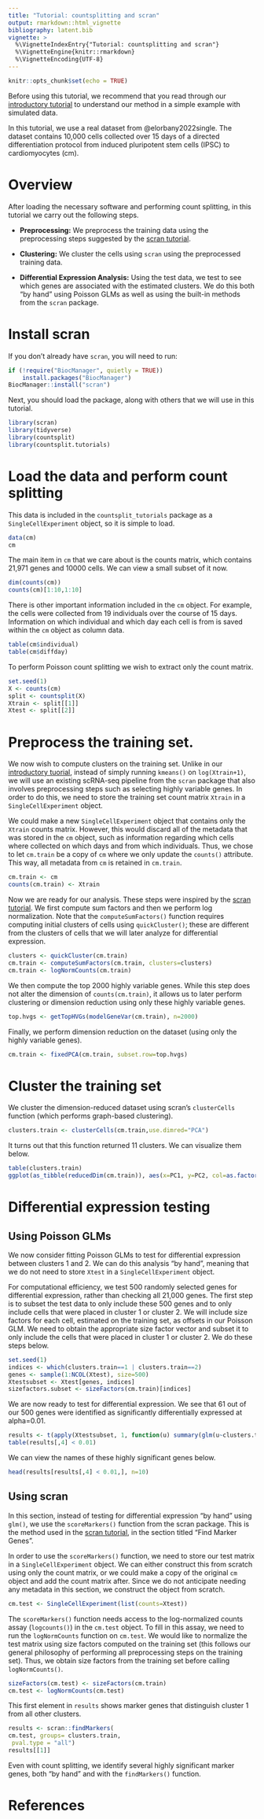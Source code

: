 ```yaml
---
title: "Tutorial: countsplitting and scran" 
output: rmarkdown::html_vignette
bibliography: latent.bib
vignette: >
  %\VignetteIndexEntry{"Tutorial: countsplitting and scran"}
  %\VignetteEngine{knitr::rmarkdown}
  %\VignetteEncoding{UTF-8}
---
```


```r
knitr::opts_chunk$set(echo = TRUE)
```

Before using this tutorial, we recommend that you read through our [introductory tutorial](https://anna-neufeld.github.io/countsplit/articles/countsplit_tutorial.html) to understand our method in a simple example with simulated data. 

In this tutorial, we use a real dataset from @elorbany2022single. The dataset contains 10,000 cells collected over 15 days of a directed differentiation protocol from induced pluripotent stem cells (IPSC) to cardiomyocytes (cm). 

# Overview

After loading the necessary software and performing count splitting, in this tutorial we carry out the following steps. 

- **Preprocessing:** We preprocess the training data using the preprocessing steps suggested by the [scran tutorial](https://bioconductor.org/packages/release/bioc/vignettes/scran/inst/doc/scran.html).

- **Clustering:** We cluster the cells using `scran` using the preprocessed training data.

- **Differential Expression Analysis:** Using the test data, we test to see which genes are associated with the estimated clusters. We do this both "by hand" using Poisson GLMs as well as using the built-in methods from the `scran` package. 

# Install scran

If you don't already have ``scran``, you will need to run:

```r
if (!require("BiocManager", quietly = TRUE))
    install.packages("BiocManager")
BiocManager::install("scran")
```

Next, you should load the package, along with others that we will use in this tutorial.

```r
library(scran)
library(tidyverse)
library(countsplit)
library(countsplit.tutorials)
```

# Load the data and perform count splitting

This data is included in the `countsplit_tutorials` package as a `SingleCellExperiment` object, so it is simple to load. 

```r
data(cm)
cm
```

The main item in `cm` that we care about is the counts matrix, which contains 21,971 genes and 10000 cells. We can view a small subset of it now. 

```r
dim(counts(cm))
counts(cm)[1:10,1:10]
```

There is other important information included in the `cm` object. For example, the cells were collected from 19 individuals over the course of 15 days. Information on which individual and which day each cell is from is saved within the `cm` object as column data. 

```r
table(cm$individual)
table(cm$diffday)
```

To perform Poisson count splitting we wish to extract only the count matrix. 

```r
set.seed(1)
X <- counts(cm)
split <- countsplit(X)
Xtrain <- split[[1]]
Xtest <- split[[2]]
```


# Preprocess the training set.

We now wish to compute clusters on the training set. Unlike in our [introductory tuorial](https://anna-neufeld.github.io/countsplit/articles/countsplit_tutorial.html), instead of simply running 
``kmeans()`` on ``log(Xtrain+1)``, we will use an existing scRNA-seq pipeline from the ``scran`` package that also involves preprocessing steps such as selecting highly variable genes. In order to do this, we need to store the training set count matrix `Xtrain` in a `SingleCellExperiment` object. 

We could make a new `SingleCellExperiment` object that contains only the `Xtrain` counts matrix. However, this would discard all of the metadata that was stored in the `cm` object, such as information regarding which cells where collected on which days and from which individuals. Thus, we chose to let `cm.train`  be a copy of `cm` where we only update the `counts()` attribute. This way, all metadata from `cm` is retained in `cm.train`. 

```r
cm.train <- cm
counts(cm.train) <- Xtrain
```

Now we are ready for our analysis. These steps were inspired by the [scran tutorial](https://bioconductor.org/packages/release/bioc/vignettes/scran/inst/doc/scran.html).
We first compute sum factors and then we perform log normalization. Note that the `computeSumFactors()` function requires computing initial clusters of cells using `quickCluster()`; these are different from the clusters of cells that we will later analyze for differential expression. 

```r
clusters <- quickCluster(cm.train)
cm.train <- computeSumFactors(cm.train, clusters=clusters)
cm.train <- logNormCounts(cm.train)
```

We then compute the top 2000 highly variable genes. While this step does not alter the dimension of `counts(cm.train)`, it allows us to later perform clustering or dimension reduction using only these highly variable genes. 

```r
top.hvgs <- getTopHVGs(modelGeneVar(cm.train), n=2000)
```

Finally, we perform dimension reduction on the dataset (using only the highly variable genes). 

```r
cm.train <- fixedPCA(cm.train, subset.row=top.hvgs)
```

# Cluster the training set

We cluster the dimension-reduced dataset using scran's `clusterCells` function (which performs graph-based clustering). 

```r
clusters.train <- clusterCells(cm.train,use.dimred="PCA")
```

It turns out that this function returned 11 clusters. We can visualize them below.

```r
table(clusters.train)
ggplot(as_tibble(reducedDim(cm.train)), aes(x=PC1, y=PC2, col=as.factor(clusters.train)))+geom_point()+labs(col="Cluster")
```

# Differential expression testing

## Using Poisson GLMs

We now consider fitting Poisson GLMs to test for differential expression between clusters 1 and 2. We can do this analysis "by hand", meaning that we do not need to store `Xtest` in a `SingleCellExperiment` object. 

For computational efficiency, we test 500 randomly selected genes for differential expression, rather than checking all 21,000 genes. The first step is to subset the test data to only include these 500 genes and to only include cells that were placed in cluster 1 or cluster 2. We will include size factors for each cell, estimated on the training set, as offsets in our Poisson GLM. We need to obtain the appropriate size factor vector and subset it to only include the cells that were placed in cluster 1 or cluster 2. We do these steps below.

```r
set.seed(1)
indices <- which(clusters.train==1 | clusters.train==2)
genes <- sample(1:NCOL(Xtest), size=500) 
Xtestsubset <- Xtest[genes, indices]
sizefactors.subset <- sizeFactors(cm.train)[indices]
```

We are now ready to test for differential expression. We see that 61 out of our 500 genes were identified as significantly differentially expressed at alpha=0.01. 

```r
results <- t(apply(Xtestsubset, 1, function(u) summary(glm(u~clusters.train[indices], offset=log(sizefactors.subset), family="poisson"))$coefficients[2,]))
table(results[,4] < 0.01) 
```

We can view the names of these highly significant genes below. 

```r
head(results[results[,4] < 0.01,], n=10)
```

## Using scran

In this section, instead of testing for differential expression "by hand" using `glm()`, we use the `scoreMarkers()` function from the scran package. This is the method used in the [scran tutorial](https://bioconductor.org/packages/release/bioc/vignettes/scran/inst/doc/scran.html#6_Identifying_marker_genes), in the section titled "Find Marker Genes". 

In order to use the `scoreMarkers()` function, we need to store our test matrix in a ``SingleCellExperiment`` object.  We can either construct this from scratch using only the count matrix, or we could make a copy of the original ``cm`` object and add the count matrix after. Since we do not anticipate needing any metadata in this section, we construct the object from scratch. 

```r
cm.test <- SingleCellExperiment(list(counts=Xtest))
```

The `scoreMarkers()` function needs access to the log-normalized counts assay (`logcounts()`) in the `cm.test` object. To fill in this assay, we need to run the `logNormCounts` function on `cm.test`. We would like to normalize the test matrix using size factors computed on the training set (this follows our general philosophy of performing all preprocessing steps on the training set). Thus, we obtain size factors from the training set before calling `logNormCounts()`. 

```r
sizeFactors(cm.test) <- sizeFactors(cm.train)
cm.test <- logNormCounts(cm.test) 
```

This first element in ``results`` shows marker genes that distinguish cluster 1 from all other clusters. 

```r
results <- scran::findMarkers( 
cm.test, groups= clusters.train,
 pval.type = "all") 
results[[1]]
``` 

Even with count splitting, we identify several highly significant marker genes, both "by hand" and with the `findMarkers()` function. 

# References

